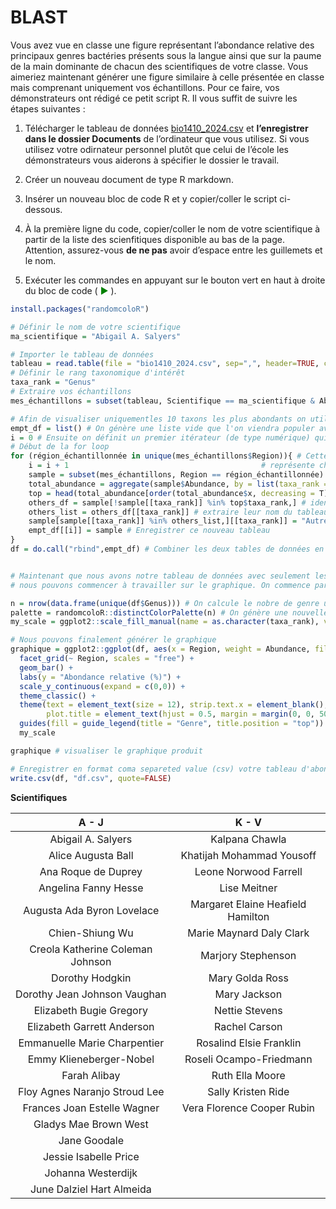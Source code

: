 # BLAST

Vous avez vue en classe une figure représentant l'abondance relative des principaux genres bactéries présents sous la langue ainsi que sur la paume de la main dominante de chacun des scientifiques de votre classe. Vous aimeriez maintenant générer une figure similaire à celle présentée en classe mais comprenant uniquement vos échantillons. Pour ce faire, vos démonstrateurs ont rédigé ce petit script R. Il vous suffit de suivre les étapes suivantes : 

1. Télécharger le tableau de données [bio1410_2024.csv](https://ena01.uqam.ca/pluginfile.php/6291130/mod_folder/content/0/bio1410_2024.csv?forcedownload=1) et **l'enregistrer dans le dossier Documents** de l'ordinateur que vous utilisez. Si vous utilisez votre odirnateur personnel plutôt que celui de l'école les démonstrateurs vous aiderons à spécifier le dossier le travail. 

2. Créer un nouveau document de type R markdown. 

4. Insérer un nouveau bloc de code R et y copier/coller le script ci-dessous. 

5. À la première ligne du code, copier/coller le nom de votre scientifique à partir de la liste des scienfitiques disponible au bas de la page. Attention, assurez-vous **de ne pas** avoir d'espace entre les guillemets et le nom. 

6. Exécuter les commandes en appuyant sur le bouton vert en haut à droite du bloc de code (<font color='green'> ▶ </font>). 

```r
install.packages("randomcoloR")

# Définir le nom de votre scientifique 
ma_scientifique = "Abigail A. Salyers"

# Importer le tableau de données
tableau = read.table(file = "bio1410_2024.csv", sep=",", header=TRUE, check.names=FALSE) 
# Définir le rang taxonomique d'intérêt 
taxa_rank = "Genus"
# Extraire vos échantillons 
mes_échantillons = subset(tableau, Scientifique == ma_scientifique & Abundance > 0)

# Afin de visualiser uniquementles 10 taxons les plus abondants on utilise ce qu'on appelle une *for loop* ou boucle en français 
empt_df = list() # On génère une liste vide que l'on viendra populer avec les résultats de la foor loop
i = 0 # Ensuite on définit un premier itérateur (de type numérique) qui compte le nombre de loop effectué
# Début de la for loop
for (région_échantillonnée in unique(mes_échantillons$Region)){ # Cette séquence est le début de la loop où l'itérateur de gauche (région) 
    i = i + 1                                           # représente chaque item de l'itérateur de droite (mes_échantillons$Région)
    sample = subset(mes_échantillons, Region == région_échantillonnée) # Générer une nouvelle table de données basée sur la variable définit par l'itérateur 
    total_abundance = aggregate(sample$Abundance, by = list(taxa_rank = sample[[taxa_rank]]), FUN = sum) # Additionner ensemble les ASVs du même genres
    top = head(total_abundance[order(total_abundance$x, decreasing = T),], n = 5) # filtrer en order croissant pour identifer les 10 plus abondants
    others_df = sample[!sample[[taxa_rank]] %in% top$taxa_rank,] # identifier les autres genres ne faisant pas partie des 10 plus abonants 
    others_list = others_df[[taxa_rank]] # extraire leur nom du tableau de données dans une liste  
    sample[sample[[taxa_rank]] %in% others_list,][[taxa_rank]] = "Autres" # Renommer leur genre pour Autres
    empt_df[[i]] = sample # Enregistrer ce nouveau tableau 
}
df = do.call("rbind",empt_df) # Combiner les deux tables de données en une seule 


# Maintenant que nous avons notre tableau de données avec seulement les 10 taxons les plus abondants sous la langue et la main
# nous pouvons commencer à travailler sur le graphique. On commence par générer une liste de couleurs associées à chacun des taxons

n = nrow(data.frame(unique(df$Genus))) # On calcule le nobre de genre unique que nous avons 
palette = randomcoloR::distinctColorPalette(n) # On génère une nouvelle palette 
my_scale = ggplot2::scale_fill_manual(name = as.character(taxa_rank), values = palette, na.translate = FALSE, drop = TRUE, limits = force) # On assigne une couleur à chacun de nos genres uniques 

# Nous pouvons finalement générer le graphique 
graphique = ggplot2::ggplot(df, aes(x = Region, weight = Abundance, fill = .data[[taxa_rank]])) +
  facet_grid(~ Region, scales = "free") +
  geom_bar() +
  labs(y = "Abondance relative (%)") +
  scale_y_continuous(expand = c(0,0)) +
  theme_classic() +
  theme(text = element_text(size = 12), strip.text.x = element_blank(), 
        plot.title = element_text(hjust = 0.5, margin = margin(0, 0, 50, 0))) + 
  guides(fill = guide_legend(title = "Genre", title.position = "top")) + 
  my_scale

graphique # visualiser le graphique produit 

# Enregistrer en format coma separeted value (csv) votre tableau d'abondance 
write.csv(df, "df.csv", quote=FALSE)
```

**Scientifiques** 

    A - J                                                         K - V
------------------                                      -----------------------------
Abigail A. Salyers                                        Kalpana Chawla  
Alice Augusta Ball                                        Khatijah Mohammad Yousoff 
Ana Roque de Duprey                                       Leone Norwood Farrell   
Angelina Fanny Hesse                                      Lise Meitner   
Augusta Ada Byron Lovelace                                Margaret Elaine Heafield  Hamilton  
Chien-Shiung Wu                                           Marie Maynard Daly Clark   
Creola Katherine Coleman Johnson                          Marjory Stephenson    
Dorothy Hodgkin                                           Mary Golda Ross      
Dorothy Jean Johnson Vaughan                              Mary Jackson
Elizabeth Bugie Gregory                                   Nettie Stevens    
Elizabeth Garrett Anderson                                Rachel Carson  
Emmanuelle Marie Charpentier                              Rosalind Elsie Franklin 
Emmy Klieneberger-Nobel                                   Roseli Ocampo-Friedmann 
Farah Alibay                                              Ruth Ella Moore
Floy Agnes Naranjo Stroud Lee                             Sally Kristen Ride                           
Frances Joan Estelle Wagner                               Vera Florence Cooper Rubin
Gladys Mae Brown West              
Jane Goodale                      
Jessie Isabelle Price              
Johanna Westerdijk                 
June Dalziel Hart Almeida        
